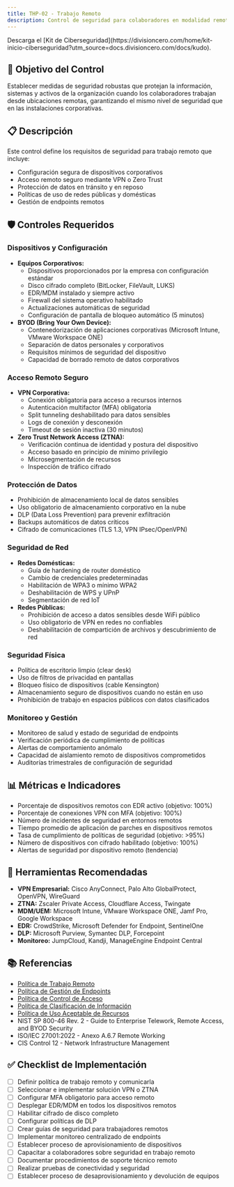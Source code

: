 ```yaml
---
title: THP-02 - Trabajo Remoto
description: Control de seguridad para colaboradores en modalidad remota o híbrida
---
```


<Callout title="Quieres aprender más?">
  Descarga el [Kit de Ciberseguridad](https://divisioncero.com/home/kit-inicio-ciberseguridad?utm_source=docs.divisioncero.com/docs/kudo).
</Callout>

## 🎯 Objetivo del Control

Establecer medidas de seguridad robustas que protejan la información, sistemas y activos de la organización cuando los colaboradores trabajan desde ubicaciones remotas, garantizando el mismo nivel de seguridad que en las instalaciones corporativas.

## 📋 Descripción

Este control define los requisitos de seguridad para trabajo remoto que incluye:
- Configuración segura de dispositivos corporativos
- Acceso remoto seguro mediante VPN o Zero Trust
- Protección de datos en tránsito y en reposo
- Políticas de uso de redes públicas y domésticas
- Gestión de endpoints remotos

## 🛡️ Controles Requeridos

### Dispositivos y Configuración
- **Equipos Corporativos:**
  - Dispositivos proporcionados por la empresa con configuración estándar
  - Disco cifrado completo (BitLocker, FileVault, LUKS)
  - EDR/MDM instalado y siempre activo
  - Firewall del sistema operativo habilitado
  - Actualizaciones automáticas de seguridad
  - Configuración de pantalla de bloqueo automático (5 minutos)
- **BYOD (Bring Your Own Device):**
  - Contenedorización de aplicaciones corporativas (Microsoft Intune, VMware Workspace ONE)
  - Separación de datos personales y corporativos
  - Requisitos mínimos de seguridad del dispositivo
  - Capacidad de borrado remoto de datos corporativos

### Acceso Remoto Seguro
- **VPN Corporativa:**
  - Conexión obligatoria para acceso a recursos internos
  - Autenticación multifactor (MFA) obligatoria
  - Split tunneling deshabilitado para datos sensibles
  - Logs de conexión y desconexión
  - Timeout de sesión inactiva (30 minutos)
- **Zero Trust Network Access (ZTNA):**
  - Verificación continua de identidad y postura del dispositivo
  - Acceso basado en principio de mínimo privilegio
  - Microsegmentación de recursos
  - Inspección de tráfico cifrado

### Protección de Datos
- Prohibición de almacenamiento local de datos sensibles
- Uso obligatorio de almacenamiento corporativo en la nube
- DLP (Data Loss Prevention) para prevenir exfiltración
- Backups automáticos de datos críticos
- Cifrado de comunicaciones (TLS 1.3, VPN IPsec/OpenVPN)

### Seguridad de Red
- **Redes Domésticas:**
  - Guía de hardening de router doméstico
  - Cambio de credenciales predeterminadas
  - Habilitación de WPA3 o mínimo WPA2
  - Deshabilitación de WPS y UPnP
  - Segmentación de red IoT
- **Redes Públicas:**
  - Prohibición de acceso a datos sensibles desde WiFi público
  - Uso obligatorio de VPN en redes no confiables
  - Deshabilitación de compartición de archivos y descubrimiento de red

### Seguridad Física
- Política de escritorio limpio (clear desk)
- Uso de filtros de privacidad en pantallas
- Bloqueo físico de dispositivos (cable Kensington)
- Almacenamiento seguro de dispositivos cuando no están en uso
- Prohibición de trabajo en espacios públicos con datos clasificados

### Monitoreo y Gestión
- Monitoreo de salud y estado de seguridad de endpoints
- Verificación periódica de cumplimiento de políticas
- Alertas de comportamiento anómalo
- Capacidad de aislamiento remoto de dispositivos comprometidos
- Auditorías trimestrales de configuración de seguridad

## 📊 Métricas e Indicadores

- Porcentaje de dispositivos remotos con EDR activo (objetivo: 100%)
- Porcentaje de conexiones VPN con MFA (objetivo: 100%)
- Número de incidentes de seguridad en entornos remotos
- Tiempo promedio de aplicación de parches en dispositivos remotos
- Tasa de cumplimiento de políticas de seguridad (objetivo: >95%)
- Número de dispositivos con cifrado habilitado (objetivo: 100%)
- Alertas de seguridad por dispositivo remoto (tendencia)

## 🔗 Herramientas Recomendadas

- **VPN Empresarial:** Cisco AnyConnect, Palo Alto GlobalProtect, OpenVPN, WireGuard
- **ZTNA:** Zscaler Private Access, Cloudflare Access, Twingate
- **MDM/UEM:** Microsoft Intune, VMware Workspace ONE, Jamf Pro, Google Workspace
- **EDR:** CrowdStrike, Microsoft Defender for Endpoint, SentinelOne
- **DLP:** Microsoft Purview, Symantec DLP, Forcepoint
- **Monitoreo:** JumpCloud, Kandji, ManageEngine Endpoint Central

## 📚 Referencias

- [Política de Trabajo Remoto](/docs/kudo/politicas/politica-trabajo-remoto)
- [Política de Gestión de Endpoints](/docs/kudo/politicas/politica-gestion-endpoints)
- [Política de Control de Acceso](/docs/kudo/politicas/politica-control-acceso)
- [Política de Clasificación de Información](/docs/kudo/politicas/politica-clasificacion-informacion)
- [Política de Uso Aceptable de Recursos](/docs/kudo/politicas/politica-uso-aceptable)
- NIST SP 800-46 Rev. 2 - Guide to Enterprise Telework, Remote Access, and BYOD Security
- ISO/IEC 27001:2022 - Anexo A.6.7 Remote Working
- CIS Control 12 - Network Infrastructure Management

## ✅ Checklist de Implementación

- [ ] Definir política de trabajo remoto y comunicarla
- [ ] Seleccionar e implementar solución VPN o ZTNA
- [ ] Configurar MFA obligatorio para acceso remoto
- [ ] Desplegar EDR/MDM en todos los dispositivos remotos
- [ ] Habilitar cifrado de disco completo
- [ ] Configurar políticas de DLP
- [ ] Crear guías de seguridad para trabajadores remotos
- [ ] Implementar monitoreo centralizado de endpoints
- [ ] Establecer proceso de aprovisionamiento de dispositivos
- [ ] Capacitar a colaboradores sobre seguridad en trabajo remoto
- [ ] Documentar procedimientos de soporte técnico remoto
- [ ] Realizar pruebas de conectividad y seguridad
- [ ] Establecer proceso de desaprovisionamiento y devolución de equipos
